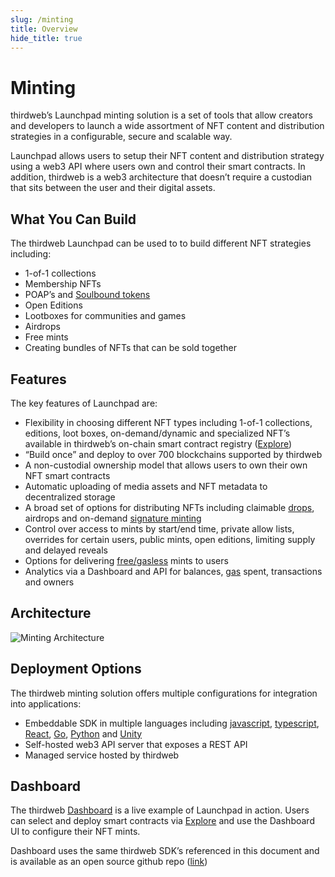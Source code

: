 ```yaml
---
slug: /minting
title: Overview
hide_title: true
---
```


# Minting

thirdweb’s Launchpad minting solution is a set of tools that allow creators and developers to launch a wide assortment of NFT content and distribution strategies in a configurable, secure and scalable way.

Launchpad allows users to setup their NFT content and distribution strategy using a web3 API where users own and control their smart contracts. In addition, thirdweb is a web3 architecture that doesn’t require a custodian that sits between the user and their digital assets.

## What You Can Build

The thirdweb Launchpad can be used to to build different NFT strategies including:

- 1-of-1 collections
- Membership NFTs
- POAP’s and [Soulbound tokens](/glossary/soulbound)
- Open Editions
- Lootboxes for communities and games
- Airdrops
- Free mints
- Creating bundles of NFTs that can be sold together

## Features

The key features of Launchpad are:

- Flexibility in choosing different NFT types including 1-of-1 collections, editions, loot boxes, on-demand/dynamic and specialized NFT’s available in thirdweb’s on-chain smart contract registry ([Explore](https://thirdweb.com/explore))
- “Build once” and deploy to over 700 blockchains supported by thirdweb
- A non-custodial ownership model that allows users to own their own NFT smart contracts
- Automatic uploading of media assets and NFT metadata to decentralized storage
- A broad set of options for distributing NFTs including claimable [drops](/glossary/drop), airdrops and on-demand [signature minting](/glossary/signature-based-minting)
- Control over access to mints by start/end time, private allow lists, overrides for certain users, public mints, open editions, limiting supply and delayed reveals
- Options for delivering [free/gasless](/glossary/gasless-transactions) mints to users
- Analytics via a Dashboard and API for balances, [gas](/glossary/gas) spent, transactions and owners

## Architecture

![Minting Architecture](./assets/architecture.png)

## Deployment Options

The thirdweb minting solution offers multiple configurations for integration into applications:

- Embeddable SDK in multiple languages including [javascript](/typescript), [typescript](/typescript), [React](/react), [Go](/go), [Python](/python) and [Unity](/unity)
- Self-hosted web3 API server that exposes a REST API
- Managed service hosted by thirdweb

## Dashboard

The thirdweb [Dashboard](https://thirdweb.com/dashboard) is a live example of Launchpad in action. Users can select and deploy smart contracts via [Explore](https://thirdweb.com/explore) and use the Dashboard UI to configure their NFT mints.

Dashboard uses the same thirdweb SDK’s referenced in this document and is available as an open source github repo ([link](https://github.com/thirdweb-dev/dashboard))
